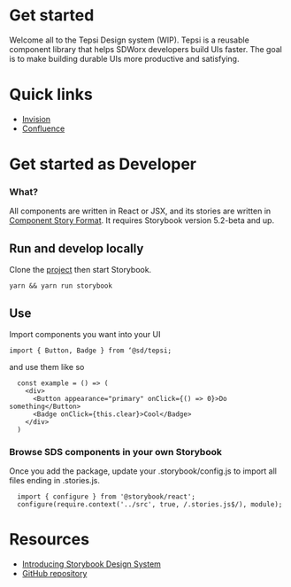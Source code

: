 
<Meta title="Design system/Intro" />

# Get started

Welcome all to the Tepsi Design system (WIP).
Tepsi is a reusable component library that helps SDWorx developers build UIs faster. The goal is to make building durable UIs more productive and satisfying.

# Quick links
- [Invision](https://projects.invisionapp.com/share/3QT24UAFKDV#/screens)
- [Confluence](https://<<sdworx>>.atlassian.net/wiki/spaces/PR/overview)


# Get started as Developer

### What?
All components are written in React or JSX, and its stories are written in [Component Story Format](https://medium.com/storybookjs/component-story-format-66f4c32366df). It requires Storybook version 5.2-beta and up.

## Run and develop locally
Clone the [project](https://bitbucket.org/<<sdworx>>/<<tepsi>>.git) then start Storybook.

`yarn && yarn run storybook`

## Use
Import components you want into your UI

`import { Button, Badge } from ‘@sd/tepsi;`

and use them like so

```
  const example = () => (
    <div>
      <Button appearance="primary" onClick={() => 0}>Do something</Button>
      <Badge onClick={this.clear}>Cool</Badge>
    </div>
  )
```

### Browse SDS components in your own Storybook
Once you add the package, update your .storybook/config.js to import all files ending in .stories.js.

```
  import { configure } from '@storybook/react';
  configure(require.context('../src', true, /.stories.js$/), module);
```

# Resources
- [Introducing Storybook Design System](https://medium.com/storybookjs/introducing-storybook-design-system-23fd9b1ac3c0)
- [GitHub repository](https://github.com/storybookjs/design-system)
